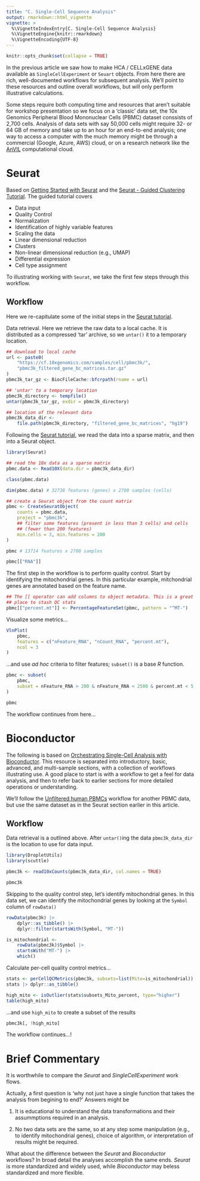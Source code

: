 ```yaml
---
title: "C. Single-Cell Sequence Analysis"
output: rmarkdown::html_vignette
vignette: >
  %\VignetteIndexEntry{C. Single-Cell Sequence Analysis}
  %\VignetteEngine{knitr::rmarkdown}
  %\VignetteEncoding{UTF-8}
---
```


```r
knitr::opts_chunk$set(collapse = TRUE)
```

In the previous article we saw how to make HCA / CELLxGENE data
available as `SingleCellExperiment` or `Seuart` objects. From here
there are rich, well-documented workflows for subsequent
analysis. We'll point to these resources and outline overall
workflows, but will only perform illustrative calculations.

Some steps require both computing time and resources that aren't
suitable for workshop presentation so we focus on a 'classic' data
set, the 10x Genomics Peripheral Blood Mononuclear Cells (PBMC)
dataset conssists of 2,700 cells. Analysis of data sets with say
50,000 cells might require 32- or 64 GB of memory and take up to an
hour for an end-to-end analysis; one way to access a computer with the
much memory might be through a commercial (Google, Azure, AWS) cloud,
or on a research network like the [AnVIL][] computational cloud.

[AnVIL]: https://anvilproject.org

# Seurat

Based on [Getting Started with Seurat][] and the [Seurat - Guided
Clustering Tutorial][Seurat tutorial]. The guided tutorial covers

- Data input
- Quality Control
- Normalization
- Identification of highly variable features
- Scaling the data
- Linear dimensional reduction
- Clusters
- Non-linear dimensional reduction (e.g., UMAP)
- Differential expression
- Cell type assignment

To illustrating working with `Seurat`, we take the first few steps
through this workflow.

## Workflow

Here we re-capitulate some of the initial steps in the [Seurat
tutorial][].

Data retrieval. Here we retrieve the raw data to a local cache. It is
distributed as a compressed 'tar' archive, so we `untar()` it to a
temporary location.

```r
## download to local cache
url <- paste0(
    "https://cf.10xgenomics.com/samples/cell/pbmc3k/",
    "pbmc3k_filtered_gene_bc_matrices.tar.gz"
)
pbmc3k_tar_gz <- BiocFileCache::bfcrpath(rname = url)

## 'untar' to a temporary location
pbmc3k_directory <- tempfile()
untar(pbmc3k_tar_gz, exdir = pbmc3k_directory)

## location of the relevant data
pbmc3k_data_dir <-
    file.path(pbmc3k_directory, "filtered_gene_bc_matrices", "hg19")
```

Following the [Seurat tutorial][], we read the data into a sparse
matrix, and then into a Seurat object.

```r
library(Seurat)

## read the 10x data as a sparse matrix
pbmc.data <- Read10X(data.dir = pbmc3k_data_dir)

class(pbmc.data)

dim(pbmc.data) # 32738 features (genes) x 2700 samples (cells)

## create a Seurat object from the count matrix
pbmc <- CreateSeuratObject(
    counts = pbmc.data,
    project = "pbmc3k",
    ## filter some features (present in less than 3 cells) and cells
    ## (fewer than 200 features)
    min.cells = 3, min.features = 200
)

pbmc # 13714 features x 2700 samples

pbmc[["RNA"]]
```

The first step in the workflow is to perform quality control. Start by
identifying the mitochondrial genes. In this particular example,
mitchondrial genes are annotated based on the feature name.

```r
## The [[ operator can add columns to object metadata. This is a great
## place to stash QC stats
pbmc[["percent.mt"]] <- PercentageFeatureSet(pbmc, pattern = "^MT-")
```

Visualize some metrics...

```r
VlnPlot(
    pbmc,
    features = c("nFeature_RNA", "nCount_RNA", "percent.mt"),
    ncol = 3
)
```

...and use *ad hoc* criteria to filter features; `subset()` is a base
*R* function.

```r
pbmc <- subset(
    pbmc,
    subset = nFeature_RNA > 200 & nFeature_RNA < 2500 & percent.mt < 5
)

pbmc
```

The workflow continues from here...

# Bioconductor

The following is based on [Orchestrating Single-Cell Analysis with
Bioconductor][OSCA]. This resource is separated into introductory,
basic, advanced, and multi-sample sections, with a collection of
workflows illustrating use. A good place to start is with a workflow
to get a feel for data analysis, and then to refer back to earlier
sections for more detailed operations or understanding.

We'll follow the [Unfiltered human PBMCs][] workflow for another PBMC
data, but use the same dataset as in the Seurat section earlier in
this article.

[OSCA]: http://bioconductor.org/books/release/OSCA.basic/
[Unfiltered human PBMCs]: https://bioconductor.org/books/release/OSCA.workflows/unfiltered-human-pbmcs-10x-genomics.html

## Workflow

Data retrieval is a outlined above. After `untar()`ing the data
`pbmc3k_data_dir` is the location to use for data input.

```r
library(DropletUtils)
library(scuttle)
```

```r
pbmc3k <- read10xCounts(pbmc3k_data_dir, col.names = TRUE)

pbmc3k
```

Skipping to the quality control step, let's identify mitochondrial
genes. In this data set, we can identify the mitochondrial genes by
looking at the `Symbol` column of `rowData()`

```r
rowData(pbmc3k) |>
    dplyr::as_tibble() |>
    dplyr::filter(startsWith(Symbol, "MT-"))

is_mitochondrial <-
    rowData(pbmc3k)$Symbol |>
    startsWith("MT-") |>
    which()
```

Calculate per-cell quality control metrics...

```r
stats <- perCellQCMetrics(pbmc3k, subsets=list(Mito=is_mitochondrial))
stats |> dplyr::as_tibble()

high_mito <- isOutlier(stats$subsets_Mito_percent, type="higher")
table(high_mito)
```

...and use `high_mito` to create a subset of the results

```r
pbmc3k[, !high_mito]
```

The workflow continues...!

# Brief Commentary

It is worthwhile to compare the *Seurat* and *SingleCellExperiment*
work flows.

Actually, a first question is 'why not just have a single function
that takes the analysis from begining to end?' Answers might be

1. It is educational to understand the data transformations and their
   assummptions required in an analysis.

2. No two data sets are the same, so at any step some manipulation
   (e.g., to identify mitochondrial genes), choice of algorithm, or
   interpretation of results might be required.
   
What about the difference between the *Seurat* and *Bioconductor*
workflows? In broad detail the analyses accomplish the same
ends. *Seurat* is more standardized and widely used, while
*Bioconductor* may beless standardized and more flexible.


[Getting Started with Seurat]: https://satijalab.org/seurat
[Seurat tutorial]: https://satijalab.org/seurat/articles/pbmc3k_tutorial.html
